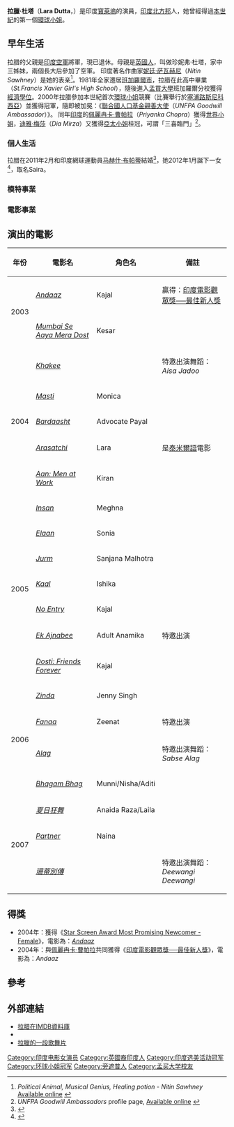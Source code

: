 {{Infobox entertainer
| name           =拉腊·杜塔
| type           = 女演员
| image          = Lara Dutta at the Miss Universe India 2018.jpg
| image_size      = 250px
| caption        = 2018年
| birthdate      = {{birth date and age|1978|4|18}} | birthname = Lara Dutta
| location       = {{IND}}[[北方邦|北方邦]][[加兹阿巴德|加兹阿巴德]]
| yearsactive    = 2001年至今
| spouse         = {{marriage|[[马赫什·布帕蒂|马赫什·布帕蒂]]|2011}}
| children = 1
| homepage       =
| notable role   =
| filmfareawards = [[Filmfare_Best_Female_Debut_Award|最佳新人獎]]: '''''[[Andaaz_(film)|Andaaz]]''''' (2001)  
}}
'''拉臘·杜塔'''（'''Lara Dutta'''，{{bd|1978年|4月18日|catIdx=Dutta, Lara}}）是印度[[寶萊塢|寶萊塢]]的演員，[[印度|印度]][[北方邦|北方邦]]人，她曾經得過[[二十一世紀|本世紀]]的第一個[[環球小姐|環球小姐]]。 

<!--
'''拉臘·杜塔'''（'''Lara Dutta'''），之人也，生，[[二零零零年|二零零零年]]除[[世界環球小姐|世界環球小姐]]桂冠於[[塞浦路斯|塞浦路斯]][[尼科西亞|尼科西亞]]。俄事[[寶萊塢|寶萊塢]]，為[[女伶|女伶]]、[[模特兒|模特兒]]，[[二零零三年|二零零三年]]得新人獎，今與影片二十餘。 ]]]]
{{Pageant titleholder bio
|birthname='''Lara Dutta'''
|photo=[[File:LaraDutta.jpg|File:LaraDutta.jpg]]
|title=[[Femina_Miss_India|Femina Miss India]] 2000<br />[[Miss_Universe_2000|Miss Universe 2000]]
|birth = {{birth date and age|1978|4|16}} 
|location= [[Ghaziabad|Ghaziabad]], [[Uttar_Pradesh|Uttar Pradesh]], [[India|India]]
|height={{height|ft=5|in=8}}
|eye color= Brown
|hair color= Black
}}
'''Lara Dutta''' (born [[April_16|April 16]] [[1978|1978]]) is an [[India|India]]n [[Actor|actress]], [[UNFPA_Goodwill_Ambassador|UNFPA Goodwill Ambassador]] and the 2000 [[Miss_Universe|Miss Universe]].

== Biography == -->

== 早年生活==
拉腊的父親是[[印度空軍|印度空軍]]將軍，現已退休。母親是[[英國人|英國人]]，叫做珍妮弗·杜塔，家中三姊妹，兩個長大后參加了空軍。 印度著名作曲家[[妮廷·萨瓦赫尼|妮廷·萨瓦赫尼]]（''Nitin Sawhney''）是她的表亲<ref name="ns">''Political Animal, Musical Genius, Healing potion - Nitin Sawhney''
[http://sl2uk.com/content/nitinsawhney.shtml Available online] {{webarchive|url=https://web.archive.org/web/20070218222956/http://sl2uk.com/content/nitinsawhney.shtml |date=2007-02-18 }}</ref>。1981年全家遷居[[班加羅爾市|班加羅爾市]]，拉腊在此高中畢業（''St.Francis Xavier Girl's High School''），隨後進入[[孟買大學|孟買大學]]班加羅爾分校獲得[[經濟|經濟學位]]。2000年拉腊參加本世紀首次[[環球小姐|環球小姐]]競賽（比賽舉行於[[塞浦路斯|塞浦路斯]][[尼科西亞|尼科西亞]]）並獲得冠軍，隨即被加冕：《[[聯合國人口基金親善大使|聯合國人口基金親善大使]]（''UNFPA Goodwill Ambassador''）》。 同年[[印度|印度]]的[[佩麗冉卡·曹帕拉|佩麗冉卡·曹帕拉]]（''Priyanka Chopra''）獲得[[世界小姐|世界小姐]]，[[迪雅·梅莎|迪雅·梅莎]]（''Dia Mirza''）又獲得[[亞太小姐|亞太小姐]]桂冠，可謂「三喜臨門」<ref name="un">''UNFPA Goodwill Ambassadors'' profile page, [http://www.unfpa.org/ambassadors/dutta.htm Available online] {{Wayback|url=http://www.unfpa.org/ambassadors/dutta.htm |date=20030420190802 }}</ref>。

===個人生活===
拉腊在2011年2月和印度網球運動員[[马赫什·布帕蒂|马赫什·布帕蒂]]結婚<ref>{{Cite web |url=http://entertainment.oneindia.in/bollywood/news/2011/lara-dutt-mahesh-victorian-marriage-120111-aid0097.html |title=OneIndia Entertainment |accessdate=2014-07-09 |archive-date=2012-08-07 |archive-url=https://www.webcitation.org/69jr5BMdH?url=http://www.robotstxt.org/ |dead-url=no }}</ref>，她2012年1月誕下一女<ref>{{Cite web |url=http://www.hindustantimes.com/Entertainment/Tabloid/Lara-Mahesh-blessed-with-a-baby-girl/Article1-799814.aspx |title=Hindustan Times |accessdate=2014-07-09 |archive-date=2014-12-14 |archive-url=https://web.archive.org/web/20141214210610/http://www.hindustantimes.com/entertainment/tabloid/lara-mahesh-blessed-with-a-baby-girl/article1-799814.aspx |dead-url=no }}</ref>，取名Saira。

===模特事業===

===電影事業===

== 演出的電影 ==
{| border="2" cellpadding="4" cellspacing="0" style="margin: 1em 1em 1em 0; background: #f9f9f9; border: 1px #aaa solid; border-collapse: collapse; font-size: 95%;"
|- bgcolor="#CCCCCC" align="center"
! 年份		!! 電影名!! 角色名!! 備註
|-
|rowspan="2"| 2003 || ''[[Andaaz|Andaaz]]'' || Kajal || 贏得：[[Filmfare_Best_Female_Debut_Award|印度電影觀眾獎──最佳新人獎]] 
|-
| ''[[Mumbai_Se_Aaya_Mera_Dost|Mumbai Se Aaya Mera Dost]]'' || Kesar ||
|-
|rowspan="5"| 2004 || ''[[Khakee|Khakee]]'' || || 特邀出演舞蹈：''Aisa Jadoo'' 
|-
| ''[[Masti|Masti]]'' || Monica ||
|-
| ''[[Bardaasht|Bardaasht]]'' || Advocate Payal || 
|-
| ''[[Arasatchi|Arasatchi]]'' || Lara || 是[[泰米爾語|泰米爾語]]電影 
|-
| ''[[Aan:_Men_at_Work|Aan: Men at Work]]'' || Kiran ||
|-
|rowspan="7"| 2005 || ''[[Insan|Insan]]'' || Meghna || 
|-
| ''[[Elaan|Elaan]]'' || Sonia || 
|-
| ''[[Jurm|Jurm]]'' || Sanjana Malhotra || 
|-
| ''[[Kaal|Kaal]]'' || Ishika ||  
|-
| ''[[No_Entry|No Entry]]'' || Kajal || 
|-
| ''[[Ek_Ajnabee|Ek Ajnabee]]'' || Adult Anamika || 特邀出演
|-
| ''[[Dosti:_Friends_Forever|Dosti: Friends Forever]]'' || Kajal || 
|-
|rowspan="4"| 2006 || ''[[Zinda_(film)|Zinda]]'' || Jenny Singh ||
|-
| ''[[Fanaa_(film)|Fanaa]]'' || Zeenat || 特邀出演 
|-
| ''[[Alag|Alag]]'' || || 特邀出演舞蹈：''Sabse Alag'' 
|-
| ''[[Bhagam_Bhag|Bhagam Bhag]]'' || Munni/Nisha/Aditi || 
|-
|rowspan="3"| 2007 || ''[[Jhoom_Barabar_Jhoom|夏日狂舞]]'' || Anaida Raza/Laila || 
|-
| ''[[Partner_(2007_film)|Partner]]'' || Naina || 
|-
| ''[[Om_Shanti_Om_(film)|珊蒂別傳]]'' || || 特邀出演舞蹈：''Deewangi Deewangi''
|}

== 得獎	==
* 2004年：獲得《[[Star_Screen_Award_Most_Promising_Newcomer_-_Female|Star Screen Award Most Promising Newcomer - Female]]》，電影為：''[[Andaaz|Andaaz]]''
* 2004年：與[[佩麗冉卡·曹帕拉|佩麗冉卡·曹帕拉]]共同獲得《[[Filmfare_Best_Female_Debut_Award|印度電影觀眾獎──最佳新人獎]]》，電影為：''Andaaz'' <!--(joint winner with [[Priyanka_Chopra|Priyanka Chopra]]) -->

==參考==
{{reflist}}

==外部連結==
{{Commonscat|Lara Dutta}}
* [http://german.imdb.com/name/nm1069034/ 拉腊在IMDB資料庫] {{Wayback|url=http://german.imdb.com/name/nm1069034/ |date=20160309094426 }} {{De}}
* {{Instagram|larabhupathi}}
* [https://web.archive.org/web/20070930163738/http://entertainment.oneindia.in/bollywood/news/jhoom-barabar-jhoom-190607.html 拉臘的一段歌舞片] {{En}}


{{Authority control}}
{{DEFAULTSORT:Dutta, Lara}}
[[Category:印度电影女演员|Category:印度电影女演员]]
[[Category:英國裔印度人|Category:英國裔印度人]]
[[Category:印度选美活动冠军|Category:印度选美活动冠军]]
[[Category:环球小姐冠军|Category:环球小姐冠军]]
[[Category:旁遮普人|Category:旁遮普人]]
[[Category:孟买大学校友|Category:孟买大学校友]]